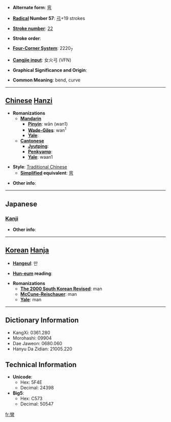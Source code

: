 * '''Alternate form''': [[弯]]

* '''[[Wiktionary:Chinese radical index| Radical]] Number 57''': [[Wiktionary:Chinese radical index 弓|弓]]+19 strokes

* '''[[Wiktionary:Chinese total strokes index|Stroke number]]''': [[Wiktionary:Chinese total strokes index 22|22]]

* '''Stroke order''': 

* '''[[Wiktionary:Chinese four corner index|Four-Corner System]]''': 2220<sub>7</sub>

* '''[[Wiktionary:Chinese Cangjie index|Cangjie input]]''': 女火弓 (VFN)

* '''Graphical Significance and Origin''': 

* '''Common Meaning''': bend, curve

----

== [[Chinese]] [[Hanzi]] ==

* '''Romanizations'''
** '''[[Mandarin]]'''
*** '''[[Pinyin]]''': wān (wan1)
*** '''[[Wade-Giles]]''': wan<sup>1</sup>
*** '''[[Yale]]''': 
** '''[[Cantonese]]'''
*** '''[[Jyutping]]''':
*** '''[[Penkyamp]]''': 
*** '''[[Yale]]''': waan1

* '''Style''': [[Traditional Chinese]] 
** '''[[Simplified Chinese|Simplified]] equivalent''': [[弯]]

* '''Other info''': 

----

==Japanese==
===[[Kanji]]===
{{kanji|on readings=[[わん]] (wan)
|kun readings=[[ひく]] (hiku)
}}

* '''Other info''':  

----

== [[Korean]] [[Hanja]] ==

* '''[[Hangeul]]''': 만

* '''[[Hun-eum]] reading''': 

* '''Romanizations'''
** '''[[The 2000 South Korean Revised Romanization|The 2000 South Korean Revised]]''': man
** '''[[McCune-Reischauer]]''': man
** '''[[Yale]]''': man

----

== Dictionary Information ==

* KangXi: 0361.280
* Morohashi: 09904
* Dae Jaweon: 0680.060
* Hanyu Da Zidian: 21005.220

== Technical Information ==

* '''Unicode''':
** Hex: 5F4E
** Decimal: 24398
* '''Big5''':
** Hex: C573
** Decimal: 50547

[[fr:彎]]